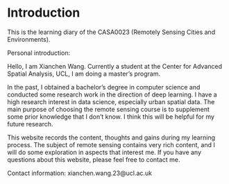 # Introduction {.unnumbered}

This is the learning diary of the CASA0023 (Remotely Sensing Cities and Environments).

Personal introduction:

Hello, I am Xianchen Wang. Currently a student at the Center for Advanced Spatial Analysis, UCL, I am doing a master's program.

In the past, I obtained a bachelor's degree in computer science and conducted some research work in the direction of deep learning. I have a high research interest in data science, especially urban spatial data. The main purpose of choosing the remote sensing course is to supplement some prior knowledge that I don't know. I think this will be helpful for my future research.

This website records the content, thoughts and gains during my learning process. The subject of remote sensing contains very rich content, and I will do some exploration in aspects that interest me. If you have any questions about this website, please feel free to contact me.

Contact information: xianchen.wang.23\@ucl.ac.uk

